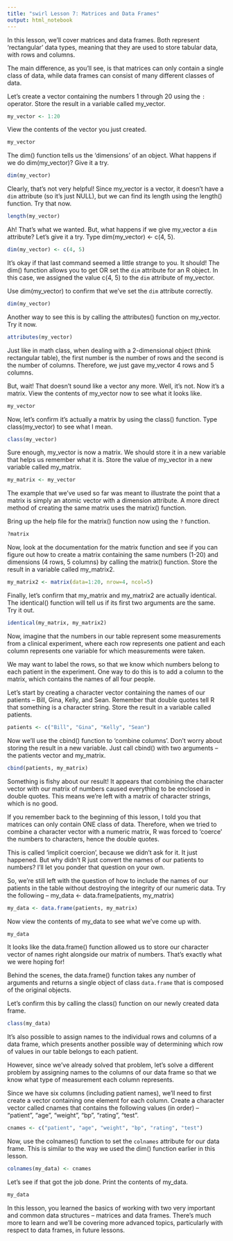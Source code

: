 ```yaml
---
title: "swirl Lesson 7: Matrices and Data Frames"
output: html_notebook
---
```


In this lesson, we'll cover matrices and data frames. Both represent 'rectangular' data types, meaning that they are used to store tabular data, with rows and columns.

The main difference, as you'll see, is that matrices can only contain a single class of data, while data frames can consist of many different classes of data.

Let's create a vector containing the numbers 1 through 20 using the `:` operator. Store the result in a variable called my_vector.

```r
my_vector <- 1:20
```

View the contents of the vector you just created.

```r
my_vector
```

The dim() function tells us the 'dimensions' of an object. What happens if we do dim(my_vector)? Give it a try.

```r
dim(my_vector)
```

Clearly, that's not very helpful! Since my_vector is a vector, it doesn't have a `dim` attribute (so it's just NULL), but we can find its length using the length() function. Try that now.

```r
length(my_vector)
```

Ah! That's what we wanted. But, what happens if we give my_vector a `dim` attribute? Let's give it a try. Type dim(my_vector) <- c(4, 5).

```r
dim(my_vector) <- c(4, 5)
```

It's okay if that last command seemed a little strange to you. It should! The dim() function allows you to get OR set the `dim` attribute for an R object. In this case, we assigned the value c(4, 5) to the `dim` attribute of my_vector.

Use dim(my_vector) to confirm that we've set the `dim` attribute correctly.

```r
dim(my_vector)
```

Another way to see this is by calling the attributes() function on my_vector. Try it now.

```r
attributes(my_vector)
```

Just like in math class, when dealing with a 2-dimensional object (think rectangular table), the first number is the number of rows and the second is the number of columns. Therefore, we just gave my_vector 4 rows and 5 columns.

But, wait! That doesn't sound like a vector any more. Well, it's not. Now it's a matrix. View the contents of my_vector now to see what it looks like.

```r
my_vector
```

Now, let's confirm it's actually a matrix by using the class() function. Type class(my_vector) to see what I mean.

```r
class(my_vector)
```

Sure enough, my_vector is now a matrix. We should store it in a new variable that helps us remember what it is. Store the value of my_vector in a new variable called my_matrix.

```r
my_matrix <- my_vector
```

The example that we've used so far was meant to illustrate the point that a matrix is simply an atomic vector with a dimension attribute. A more direct method of creating the same matrix uses the matrix() function.

Bring up the help file for the matrix() function now using the `?` function.

```r
?matrix
```

Now, look at the documentation for the matrix function and see if you can figure out how to create a matrix containing the same numbers (1-20) and dimensions (4 rows, 5 columns) by calling the matrix() function. Store the result in a variable called my_matrix2.

```r
my_matrix2 <- matrix(data=1:20, nrow=4, ncol=5)
```

Finally, let's confirm that my_matrix and my_matrix2 are actually identical. The identical() function will tell us if its first two arguments are the same. Try it out.

```r
identical(my_matrix, my_matrix2)
```

Now, imagine that the numbers in our table represent some measurements from a clinical experiment, where each row represents one patient and each column represents one variable for which measurements were taken.

We may want to label the rows, so that we know which numbers belong to each patient in the experiment. One way to do this is to add a column to the matrix, which contains the names of all four people.

Let's start by creating a character vector containing the names of our patients -- Bill, Gina, Kelly, and Sean. Remember that double quotes tell R that something is a character string. Store the result in a variable called patients.

```r
patients <- c("Bill", "Gina", "Kelly", "Sean")
```

Now we'll use the cbind() function to 'combine columns'. Don't worry about storing the result in a new variable. Just call cbind() with two arguments -- the patients vector and my_matrix.

```r
cbind(patients, my_matrix)
```

Something is fishy about our result! It appears that combining the character vector with our matrix of numbers caused everything to be enclosed in double quotes. This means we're left with a matrix of character strings, which is no good.

If you remember back to the beginning of this lesson, I told you that matrices can only contain ONE class of data. Therefore, when we tried to combine a character vector with a numeric matrix, R was forced to 'coerce' the numbers to characters, hence the double quotes.

This is called 'implicit coercion', because we didn't ask for it. It just happened. But why didn't R just convert the names of our patients to numbers? I'll let you ponder that question on your own.

So, we're still left with the question of how to include the names of our patients in the table without destroying the integrity of our numeric data. Try the following -- my_data <- data.frame(patients, my_matrix)

```r
my_data <- data.frame(patients, my_matrix)
```

Now view the contents of my_data to see what we've come up with.

```r
my_data
```

It looks like the data.frame() function allowed us to store our character vector of names right alongside our matrix of numbers. That's exactly what we were hoping for!

Behind the scenes, the data.frame() function takes any number of arguments and returns a single object of class `data.frame` that is composed of the original objects.

Let's confirm this by calling the class() function on our newly created data frame.

```r
class(my_data)
```

It's also possible to assign names to the individual rows and columns of a data frame, which presents another possible way of determining which row of values in our table belongs to each patient.

However, since we've already solved that problem, let's solve a different problem by assigning names to the columns of our data frame so that we know what type of measurement each column represents.

Since we have six columns (including patient names), we'll need to first create a vector containing one element for each column. Create a character vector called cnames that contains the following values (in order) -- "patient", "age", "weight", "bp", "rating", "test".

```r
cnames <- c("patient", "age", "weight", "bp", "rating", "test")
```

Now, use the colnames() function to set the `colnames` attribute for our data frame. This is similar to the way we used the dim() function earlier in this lesson.

```r
colnames(my_data) <- cnames
```

Let's see if that got the job done. Print the contents of my_data.

```r
my_data
```

In this lesson, you learned the basics of working with two very important and common data structures -- matrices and data frames. There's much more to learn and we'll be covering more advanced topics, particularly with respect to data frames, in future lessons.

